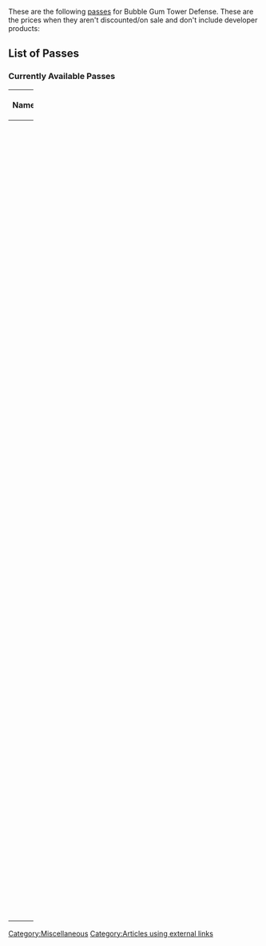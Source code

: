 These are the following [https://www.roblox.com/games/6493464871/#!/store passes] for Bubble Gum Tower Defense. These are the prices when they aren't discounted/on sale and don't include developer products:
== List of Passes ==

=== Currently Available Passes ===
{| class="article-table sortable" width="100%"
!Name
! class="unsortable" | Description
! align="left" data-sort-type="number" width="15%" | Price
! class="unsortable" | Image
|-
!{{RLinkGP|26191714|Pack Luck}}
|Increases chance of Very Rare and Legendary Pets by 2x. You're also more likely to get Shiny and Chroma pets!
|499 {{Robux}}
|[[File:Pack Luck.png|50px]]
|-
!{{RLinkGP|26191702|VIP Access}}
|VIP Pass Holders gain:<br />- Exclusive Chat Tag<br />- 25% More XP<br />- 2x Daily Rewards<br />And more soon...
|349 {{Robux}}
|[[File:VIP Access.png|50px]]
|-
!{{RLinkGP|26191730|Double Cash}}
|Earn double the cash during your matches!<br />Works in every game mode but Impossible Mode.
|1399 {{Robux}}
|[[File:Double Cash.png|50px]]
|-
!{{RLinkGP|26191711|More XP}}
|Earn 75% more XP! Stacks with VIP Access pass.
|349 {{Robux}}
|[[File:More XP.png|50px]]
|-
!{{RLinkGP|26191129|Unlock All}}
|Tired of having to level up to unlock your towers and upgrades? Unlock them all instantly!<br />Works on future towers.
|799 {{Robux}}
|[[File:Unlock All.png|50px]]
|-
!{{RLinkGP|26191726|Double Gems}}
|Earn double the amount of gems!
|549 {{Robux}}
|[[File:Double Gems.png|50px]]
|-
!{{RLinkGP|26191733|UI Color}}
|This allows you to change the color of your UI in the game settings.
|49 {{Robux}}
|[[File:UI Color.png|50px]]
|-
!{{RLinkGP|26191719|Extra Cards}}
|Get 2 extra cards in every pack you open!
|499 {{Robux}}
|[[File:Extra Cards.png|50px]]
|}

[[Category:Miscellaneous]]
[[Category:Articles using external links]]
